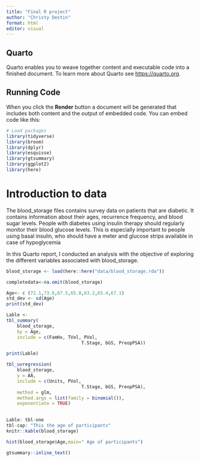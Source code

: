 ```yaml
---
title: "Final R project"
author: "Christy Destin"
format: html
editor: visual
---
```


## Quarto

Quarto enables you to weave together content and executable code into a finished document. To learn more about Quarto see <https://quarto.org>.

## Running Code

When you click the **Render** button a document will be generated that includes both content and the output of embedded code. You can embed code like this:

```r
# Load packages
library(tidyverse)
library(broom)
library(dplyr)
library(esquisse)
library(gtsummary)
library(ggplot2)
library(here)
```

# Introduction to data

The blood_storage files contains survey data on patients that are diabetic. It contains information about their ages, recurrence frequency, and blood sugar levels. People with diabetes using insulin therapy should regularly monitor their blood glucose levels. This is especially important to people using basal insulin, who should have a meter and glucose strips available in case of hypoglycemia

In this Quarto report, I conducted an analysis with the objective of exploring the different variables associated with blood_storage.

```r
blood_storage <- load(here::here("data/blood_storage.rda"))
```

```r
completedata<-na.omit(blood_storage)
```

```r
Age<- c (72.1,73.6,67.5,65.8,63.2,65.4,67.1)
std_dev <- sd(Age)
print(std_dev)
```

```r
Lable <- 
tbl_summary(
	blood_storage,
	by = Age,
	include = c(FamHx, TVol, PVol,
							T.Stage, bGS, PreopPSA))

print(Lable)
```

```r

tbl_uvregression(
	blood_storage,
	y = AA,
	include = c(Units, PVol,
							T.Stage, bGS, PreopPSA),
	method = glm,
	method.args = list(family = binomial()),
	exponentiate = TRUE)
	
```

```r
Lable: tbl-one
tbl-cap: "This the age of participants"
knitr::kable(blood_storage)

```

```r
hist(blood_storage$Age,main=" Age of participants")
```

```r
gtsummary::inline_text()

```
